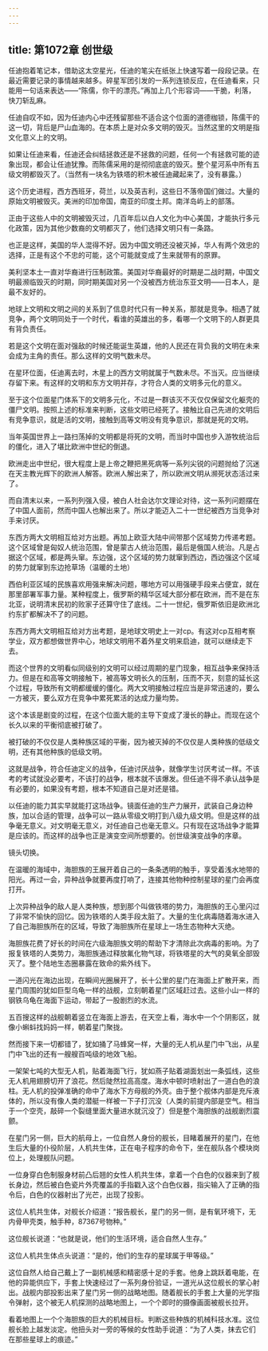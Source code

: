 ```yaml
---
---
---
```

title: 第1072章 创世级
---



任迪抱着笔记本，借助这太空星光，任迪的笔尖在纸张上快速写着一段段记录。在最近需要记录的事情越来越多。碎星军团引发的一系列连锁反应，在任迪看来，只能用一句话来表达——“陈儒，你干的漂亮。”再加上几个形容词——干脆，利落，快刀斩乱麻。

任迪自叹不如，因为任迪内心中还残留那些不适合这个位面的道德枷锁，陈儒干的这一切，背后是尸山血海的。在本质上是对众多文明的毁灭。当然这里的文明是指文化意义上的文明。

如果让任迪来看，任迪还会纠结拯救还是不拯救的问题，任何一个有拯救可能的迹象出现，都会让任迪犹豫。而陈儒采用的是彻彻底底的毁灭。整个星河系中所有五级文明都毁灭了。（当然有一块名为铁塔的积木被任迪藏起来了，没有暴露。）

这个历史进程，西方西班牙，荷兰，以及英吉利，这些日不落帝国们做过。大量的原始文明被毁灭。美洲的印加帝国，南亚的印度土邦。南洋岛屿上的部落。

正由于这些人中的文明被毁灭过，几百年后以白人文化为中心美国，才能执行多元化政策，因为其他少数裔的文明都灭了，他们选择文明只有一条路。

也正是这样，美国的华人混得不好。因为中国文明还没被灭掉，华人有两个效忠的选择，正是有这个不忠的可能，这个可能就变成了生来就带有的原罪。

美利坚本土一直对华裔进行压制政策。美国对华裔最好的时期是二战时期，中国文明最濒临毁灭的时期，同时期美国对另一个没被西方统治东亚文明——日本人，是最不友好的。

地球上文明和文明之间的关系到了信息时代只有一种关系，那就是竞争。相遇了就竞争，两个文明同处于一个时代，看谁的英雄出的多，看哪一个文明下的人群更具有背负责任。

若是这个文明在面对强敌的时候还能诞生英雄，他的人民还在背负我的文明在未来会成为主角的责任。那么这样的文明气数未尽。

在星环位面，任迪离去时，木星上的西方文明就属于气数未尽。不当灭。应当继续存留下来。有这样的文明和东方文明并存，才符合人类的文明多元化的意义。

至于这个位面星门体系下的文明多元化，不过是一群该灭不灭仅仅保留文化躯壳的僵尸文明。按照上述的标准来判断，这些文明已经死了。接触比自己先进的文明后有竞争意识，就是活的文明，接触到高等文明没有竞争意识，那就是死的文明。

当年英国世界上一路扫荡掉的文明都是将死的文明，而当时中国也步入游牧统治后的僵化，进入了堪比欧洲中世纪的倒退。

欧洲走出中世纪，很大程度上是上帝之鞭把黑死病等一系列尖锐的问题抛给了沉迷在天主教光辉下的欧洲人解答。欧洲人解出来了，所以欧洲文明从濒死状态活过来了。

而自清末以来，一系列列强入侵，被白人社会达尔文理论对待，这一系列问题摆在了中国人面前，然而中国人也解出来了。所以才能迈入二十一世纪被西方当竞争对手来讨厌。

东西方两大文明相互给对方出题。再加上欧亚大陆中间带那个区域势力传递考题。这个区域曾是匈奴人统治范围，曾是蒙古人统治范围，最后是俄国人统治。凡是占据这个区域，都是两头窜。东边强，这个区域的势力就窜到西边，西边强这个区域的势力就窜到东边抢草场（温暖的土地）

西伯利亚区域的民族喜欢用强来解决问题，哪地方可以用强硬手段来占便宜，就在那里部署军事力量。某种程度上，俄罗斯的精华区域大部分都在欧洲，而不是在东北亚，说明清末民初的败家子还算守住了底线。二十一世纪，俄罗斯依旧是欧洲北约东扩都解决不了的问题。

东西方两大文明相互给对方出考题，是地球文明史上一对cp。有这对cp互相考察学业，双方都想做世界中心，地球文明用不着外星文明来启迪，就可以继续走下去。

而这个世界的文明看似同级别的文明可以经过周期的星门现象，相互战争来保持活力。但是在和高等文明接触下，被高等文明长久的压制，压而不灭，刻意的延长这个过程，导致所有文明都缓缓的僵化。两大文明接触过程应当是非常迅速的，要么一方被灭，要么双方在竞争中累死累活的达成力量均势。

这个本该是剧变的过程，在这个位面大能的主导下变成了漫长的静止。而现在这个长久以来的平衡彻底被打破了。

被打破的不仅仅是人类种族区域的平衡，因为被灭掉的不仅仅是人类种族的低级文明，还有其他种族的低级文明。

这就是战争，符合任迪定义的战争，任迪讨厌战争，就像学生讨厌考试一样。不该考的考试就没必要考，不该打的战争，根本就不该爆发。但任迪不得不承认战争是有必要的，如果没有考题，根本不知道自己是对还是错。

以任迪的能力其实早就能打这场战争。镜面任迪的生产力展开，武装自己身边种族，加以合适的管理，战争可以一路从零级文明打到八级九级文明。但是这样的战争毫无意义。对文明毫无意义，对任迪自己也毫无意义。只有现在这场战争才能算是应该的。而这样的战争也正是演变空间所想要的。创世级演变战争的序章。

镜头切换。

在温暖的海域中，海胆族的王展开着自己的一条条透明的触手，享受着浅水地带的阳光。再过一会，异种战争就要再度打响了，连接其他物种控制星球的星门会再度打开。

上次异种战争的敌人是人类种族，想到那个叫做铁塔的势力，海胆族的王心里闪过了非常不愉快的回忆。因为铁塔的人类手段太脏了。大量的生化病毒随着海水进入了自己海胆族所在的区域，导致了海胆族所在星球上一场生态物种大灭绝。

海胆族花费了好长的时间在六级海胆族文明的帮助下才清除此次病毒的影响。为了报复铁塔的人类势力，海胆族通过释放氟化物气球，将铁塔星的大气的臭氧全部毁灭了。整个陆地生态圈暴露在致命的紫外线下。

一道闪光在海边出现，在瞬间光圈展开了，长十公里的星门在海面上扩散开来，而星门周围的犹如巨型乌龟一样的战舰，立刻朝着星门区域赶过去。这些小山一样的钢铁乌龟在海面下运动，带起了一股剧烈的水流。

五百搜这样的战舰朝着竖立在海面上游去，在天空上看，海水中一个个阴影区，就像小蝌蚪找妈妈一样，朝着星门聚拢。

然而接下来一切都错了，犹如捅了马蜂窝一样，大量的无人机从星门中飞出，从星门中飞出的还有一艘艘百吨级的地效飞船。

一架架七吨的大型无人机，贴着海面飞行，犹如燕子贴着湖面划出一条弧线，这些无人机用翅膀切开了浪花。然后陡然拉高高度。海水中顿时喷射出了一道白色的浪柱。无人机的投弹准确的命中了海水下方母舰的外壳。由于整个舰体内部是充斥液体的，所以没有像人类的潜艇一样被一下子打沉没（人类的前提内部是空气。相当于一个空壳，敲碎一个裂缝里面大量进水就沉没了）但是整个海胆族的战舰剧烈震颤。

在星门另一侧，巨大的航母上，一位自然人身份的舰长，目睹着展开的星门，在他生后大量的仆役阶层，人机共生体，正在电子程序的命令下，坐在舰队各个模块岗位上，处理舰队问题。

一位身穿白色制服身材前凸后翘的女性人机共生体，拿着一个白色的仪器来到了舰长身边，然后被白色瓷片外壳覆盖的手指戳入这个白色仪器，指尖输入了正确的指令后，白色的仪器射出了光芒，出现了投影。

这位人机共生体，对舰长介绍道：“报告舰长，星门的另一侧，是有氧环境下，无内骨甲壳类，触手种，87367号物种。”

这位舰长说道：“也就是说，他们的生活环境，适合自然人生存。”

这位人机共生体点头说道：“是的，他们的生存的星球属于甲等级。”

这位自然人给自己戴上了一副机械感和精密感十足的手套。他身上跳跃着电能，在他的异能供应下，手套上快速经过了一系列身份验证，一道光从这位舰长的掌心射出。战舰内部投影出来了星门另一侧的战略地图。随着舰长的手套上大量的光学指令弹射，这个被无人机探测的战略地图上，一个个即时的摄像画面被舰长拉开。

看着地图上一个个海胆族的巨大的机械目标。判断这些种族的机械科技水准。这位舰长脸上越发淡定。他扭头对一旁的等候的女性助手说道：“为了人类，抹去它们在那些星球上的痕迹。”